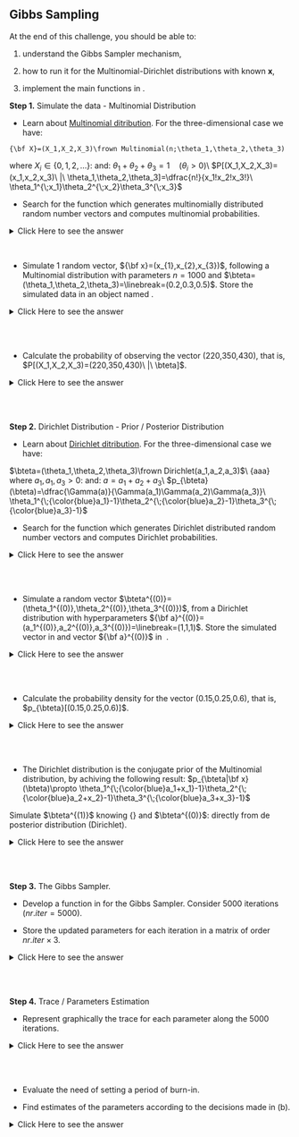 ## Gibbs Sampling

At the end of this challenge, you should be able to:

(1) understand the Gibbs Sampler mechanism,

(2) how to run it for the Multinomial-Dirichlet distributions with known **x**,

(3) implement the main functions in \texttt{R}.


**Step 1.** Simulate the data - Multinomial Distribution

* Learn about [Multinomial ditribution](https://en.wikipedia.org/wiki/Multinomial_distribution). For the three-dimensional case we have:

```math
{\bf X}=(X_1,X_2,X_3)\frown Multinomial(n;\theta_1,\theta_2,\theta_3)
```

where $X_i\in\{0,1,2,\ldots\}$\: and\: $\theta_1+\theta_2+\theta_3=1\quad (\theta_i>0)$\\
$P[(X_1,X_2,X_3)=(x_1,x_2,x_3)\ |\ \theta_1,\theta_2,\theta_3]=\dfrac{n!}{x_1!x_2!x_3!}\ \theta_1^{\;x_1}\theta_2^{\;x_2}\theta_3^{\;x_3}$

* Search for the \texttt{R} function which generates multinomially distributed random number vectors and computes multinomial probabilities.

<details><summary>Click Here to see the answer</summary><p>
> ?rmultinom
</p></details>
<br/>

* Simulate 1 random vector, ${\bf x}=(x_{1},x_{2},x_{3})$, following a Multinomial distribution with parameters $n=1000$ and $\bteta=(\theta_1,\theta_2,\theta_3)=\linebreak=(0.2,0.3,0.5)$. Store the simulated data in an object named \texttt{data}.

<details><summary>Click Here to see the answer</summary><p>
```r
theta<-c(0.2,0.3,0.5)
data<-rmultinom(1,1000,theta)
data
```
</p></details>
<br/>
<br/>

* Calculate the probability of observing the vector (220,350,430), that is, $P[(X_1,X_2,X_3)=(220,350,430)\ |\ \bteta]$.

<details><summary>Click Here to see the answer</summary><p>
```r
dmultinom(c(220,350,430),1000,theta)
```
</p></details>
<br/>
<br/>

**Step 2.** Dirichlet Distribution - Prior / Posterior Distribution

* Learn about [Dirichlet ditribution](https://en.wikipedia.org/wiki/Dirichlet_distribution). For the three-dimensional case we have:

$\bteta=(\theta_1,\theta_2,\theta_3)\frown Dirichlet(a_1,a_2,a_3)$\\
{\color{white}aaa} where $a_1,a_1,a_3>0$\: and\: $a=a_1+a_2+a_3$\\
\vd\vd$p_{\bteta}(\bteta)=\dfrac{\Gamma(a)}{\Gamma(a_1)\Gamma(a_2)\Gamma(a_3)}\ \theta_1^{\;{\color{blue}a_1}-1}\theta_2^{\;{\color{blue}a_2}-1}\theta_3^{\;{\color{blue}a_3}-1}$

* Search for the \texttt{R} function which generates Dirichlet distributed random number vectors and computes Dirichlet probabilities.

<details><summary>Click Here to see the answer</summary><p>
```r
?rdirichlet
```
</p></details>
<br/>
<br/>

* Simulate a random vector $\bteta^{(0)}=(\theta_1^{(0)},\theta_2^{(0)},\theta_3^{(0)})$, from a Dirichlet distribution with hyperparameters ${\bf a}^{(0)}=(a_1^{(0)},a_2^{(0)},a_3^{(0)})=\linebreak=(1,1,1)$. Store the simulated vector in \texttt{theta.0} and vector ${\bf a}^{(0)}$ in \texttt{a.0}\ .

<details><summary>Click Here to see the answer</summary><p>
```r
a.0<-c(1,1,1)
theta.0<-rdirichlet(1,a.0)
theta.0
```
</p></details>
<br/>
<br/>

* Calculate the probability density for the vector (0.15,0.25,0.6), that is, $p_{\bteta}[(0.15,0.25,0.6)]$.

<details><summary>Click Here to see the answer</summary><p>
```r
ddirichlet(c(0.15,0.25,0.6),a.0) # Note: prob density function > 0
```
</p></details>
<br/>
<br/>

* The Dirichlet distribution is the conjugate prior of the Multinomial distribution, by achiving the following result:   $p_{\bteta|\bf x}(\bteta)\propto \theta_1^{\;{\color{blue}a_1+x_1}-1}\theta_2^{\;{\color{blue}a_2+x_2}-1}\theta_3^{\;{\color{blue}a_3+x_3}-1}$ 

Simulate $\bteta^{(1)}$ knowing {\bf x} and $\bteta^{(0)}$:
directly from de posterior distribution (Dirichlet).

<details><summary>Click Here to see the answer</summary><p>
```r
data<-t(data) # need a row vector
updated.theta<-rdirichlet(1,a.0+data) # Note: prob density function > 0
updated.theta
```
</p></details>
<br/>
<br/>

**Step 3.** The Gibbs Sampler.

* Develop a function in \texttt{R} for the Gibbs Sampler. Consider 5000 iterations ($nr.iter=5000$).

* Store the updated parameters for each iteration in a  matrix of order $nr.iter\times 3$.

<details><summary>Click Here to see the answer</summary><p>
```r
nr.iter<-5000
theta.all.iter<-matrix(0,5000,3)

a<-a.0
for(i in 1:nr.iter)
{
  theta.all.iter[i,]<-rdirichlet(1,a) 
  a<-a+data
  # cat(i,"\n")
}
tail(theta.all.iter)  # last 6 rows
```
</p></details>
<br/>
<br/>

**Step 4.** Trace / Parameters Estimation

* Represent graphically the trace for each parameter along the 5000 iterations.

<details><summary>Click Here to see the answer</summary><p>
```r
par(mfrow=c(1,3))

plot(1:nr.iter,theta.all.iter[,1],ylim=c(0,0.5),main=expression(paste("Trace for ",theta[1])),ylab=expression(theta),xlab="iteration")
plot(1:nr.iter,theta.all.iter[,2],ylim=c(0,0.5),main=expression(paste("Trace for ",theta[2])),ylab=expression(theta),xlab="iteration")
plot(1:nr.iter,theta.all.iter[,3],ylim=c(0,0.5),main=expression(paste("Trace for ",theta[3])),ylab=expression(theta),xlab="iteration")
```
</p></details>
<br/>
<br/>

* Evaluate the need of setting a period of burn-in.

* Find estimates of the parameters according to the decisions made in (b).

<details><summary>Click Here to see the answer</summary><p>
```r
theta.final<-apply(theta.all.iter[1001:5000,],2,mean) # 2: 'by column'
round(theta.final,2)
```
</p></details>
<br/>
<br/>
